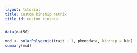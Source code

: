 ```yaml
---
layout: tutorial
title: Custom kinship matrix
title_id: custom_kinship
---
```


```r
data(dat50)
```

```r
mod <- solarPolygenic(trait ~ 1, phenodata, kinship = kin)
summary(mod)
```



